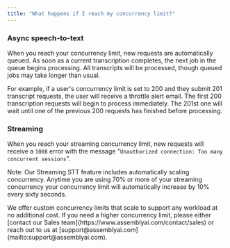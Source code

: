 ```yaml
---
title: "What happens if I reach my concurrency limit?"
---
```


### Async speech-to-text

When you reach your concurrency limit, new requests are automatically queued. As soon as a current transcription completes, the next job in the queue begins processing. All transcripts will be processed, though queued jobs may take longer than usual.

For example, if a user's concurrency limit is set to 200 and they submit 201 transcript requests, the user will receive a throttle alert email. The first 200 transcription requests will begin to process immediately. The 201st one will wait until one of the previous 200 requests has finished before processing.

### Streaming

When you reach your streaming concurrency limit, new requests will receive a `1008` error with the message "`Unauthorized connection: Too many concurrent sessions`".

Note: Our Streaming STT feature includes automatically scaling concurrency. Anytime you are using 70% or more of your streaming concurrency your concurrency limit will automatically increase by 10% every sixty seconds.

<Note title="Need a higher concurrency?">
  We offer custom concurrency limits that scale to support any workload at no
  additional cost. If you need a higher concurrency limit, please either
  [contact our Sales team](https://www.assemblyai.com/contact/sales) or reach
  out to us at [support@assemblyai.com](mailto:support@assemblyai.com).
</Note>
